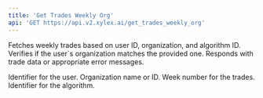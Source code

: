 ```yaml
---
title: 'Get Trades Weekly Org'
api: 'GET https://api.v2.xylex.ai/get_trades_weekly_org'
---
```




<Card title="Endpoint Description" icon="info" horizontal >Fetches weekly trades based on user ID, organization, and algorithm ID. Verifies if the user`s organization matches the provided one. Responds with trade data or appropriate error messages.</Card>





<ParamField query="user_id" type="String" required  children="A string representing the unique identifier for the user making the request.">
  Identifier for the user.
</ParamField>
<ParamField query="organization" type="String" required  children="A string representing the organization name or identifier to which the user belongs.">
  Organization name or ID.
</ParamField>
<ParamField query="week_nr" type="Option<i64>"  children="An optional 64-bit integer representing the specific week number for which trades are requested. Defaults to the current week if not provided.">
  Week number for the trades.
</ParamField>
<ParamField query="algorithm_id" type="String" required  children="A string representing the unique identifier for the algorithm associated with the trades.">
  Identifier for the algorithm.
</ParamField>
















</ParamField>
</ParamField>
</ParamField>
</ParamField>
















</ParamField>
</ParamField>
</ParamField>
</ParamField>








